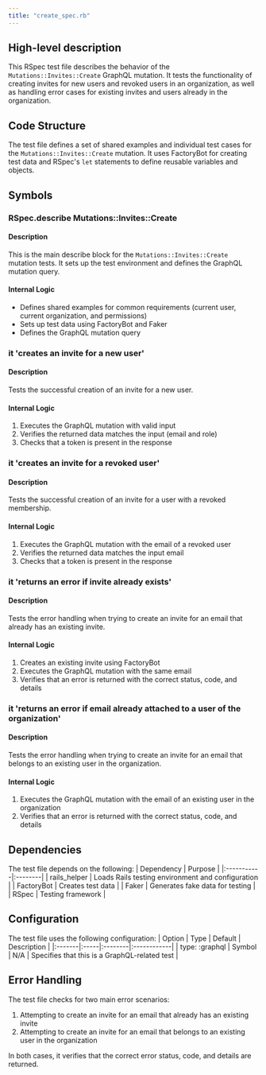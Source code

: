 ```yaml
---
title: "create_spec.rb"
---
```


## High-level description
This RSpec test file describes the behavior of the `Mutations::Invites::Create` GraphQL mutation. It tests the functionality of creating invites for new users and revoked users in an organization, as well as handling error cases for existing invites and users already in the organization.

## Code Structure
The test file defines a set of shared examples and individual test cases for the `Mutations::Invites::Create` mutation. It uses FactoryBot for creating test data and RSpec's `let` statements to define reusable variables and objects.

## Symbols

### RSpec.describe Mutations::Invites::Create
#### Description
This is the main describe block for the `Mutations::Invites::Create` mutation tests. It sets up the test environment and defines the GraphQL mutation query.

#### Internal Logic
- Defines shared examples for common requirements (current user, current organization, and permissions)
- Sets up test data using FactoryBot and Faker
- Defines the GraphQL mutation query

### it 'creates an invite for a new user'
#### Description
Tests the successful creation of an invite for a new user.

#### Internal Logic
1. Executes the GraphQL mutation with valid input
2. Verifies the returned data matches the input (email and role)
3. Checks that a token is present in the response

### it 'creates an invite for a revoked user'
#### Description
Tests the successful creation of an invite for a user with a revoked membership.

#### Internal Logic
1. Executes the GraphQL mutation with the email of a revoked user
2. Verifies the returned data matches the input email
3. Checks that a token is present in the response

### it 'returns an error if invite already exists'
#### Description
Tests the error handling when trying to create an invite for an email that already has an existing invite.

#### Internal Logic
1. Creates an existing invite using FactoryBot
2. Executes the GraphQL mutation with the same email
3. Verifies that an error is returned with the correct status, code, and details

### it 'returns an error if email already attached to a user of the organization'
#### Description
Tests the error handling when trying to create an invite for an email that belongs to an existing user in the organization.

#### Internal Logic
1. Executes the GraphQL mutation with the email of an existing user in the organization
2. Verifies that an error is returned with the correct status, code, and details

## Dependencies
The test file depends on the following:
| Dependency | Purpose |
|:-----------|:--------|
| rails_helper | Loads Rails testing environment and configuration |
| FactoryBot | Creates test data |
| Faker | Generates fake data for testing |
| RSpec | Testing framework |

## Configuration
The test file uses the following configuration:
| Option | Type | Default | Description |
|:-------|:-----|:--------|:------------|
| type: :graphql | Symbol | N/A | Specifies that this is a GraphQL-related test |

## Error Handling
The test file checks for two main error scenarios:
1. Attempting to create an invite for an email that already has an existing invite
2. Attempting to create an invite for an email that belongs to an existing user in the organization

In both cases, it verifies that the correct error status, code, and details are returned.